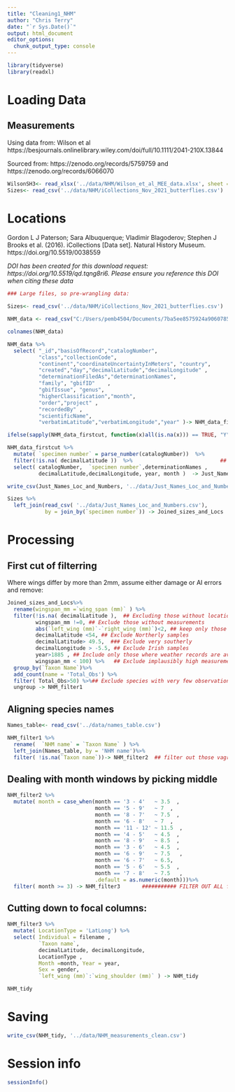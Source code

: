 ```yaml
---
title: "Cleaning1_NHM"
author: "Chris Terry"
date: "`r Sys.Date()`"
output: html_document
editor_options: 
  chunk_output_type: console
---
```


```r
library(tidyverse)
library(readxl)
```

# Loading Data

## Measurements 

Using data from: Wilson et al https://besjournals.onlinelibrary.wiley.com/doi/full/10.1111/2041-210X.13844

Sourced from: 
https://zenodo.org/records/5759759
and
https://zenodo.org/records/6066070

```r
WilsonSH3<- read_xlsx('../data/NHM/Wilson_et_al_MEE_data.xlsx', sheet = 3)
Sizes<- read_csv('../data/NHM/iCollections_Nov_2021_butterflies.csv')
```

# Locations

Gordon L J Paterson; Sara Albuquerque; Vladimir Blagoderov; Stephen J Brooks et al. (2016). iCollections [Data set]. Natural History Museum. https://doi.org/10.5519/0038559

*DOI has been created for this download request: https://doi.org/10.5519/qd.tqng8ri6. Please ensure you reference this DOI when citing these data*

```r
### Large files, so pre-wrangling data: 

Sizes<- read_csv('../data/NHM/iCollections_Nov_2021_butterflies.csv')

NHM_data <- read_csv("C:/Users/pemb4504/Documents/7ba5ee8575924a906078531b9212aec880045725/resource.csv")

colnames(NHM_data)

NHM_data %>%
  select( "_id","basisOfRecord","catalogNumber",
          "class","collectionCode",
          "continent","coordinateUncertaintyInMeters", "country",                 
          "created","day","decimalLatitude","decimalLongitude" ,            
          "determinationFiledAs","determinationNames",  
          "family", "gbifID"    ,                   
          "gbifIssue", "genus",
          "higherClassification","month",      
          "order","project" ,                     
          "recordedBy" ,                 
          "scientificName",               
          "verbatimLatitude","verbatimLongitude","year" )-> NHM_data_firstcut  

ifelse(sapply(NHM_data_firstcut, function(x)all(is.na(x))) == TRUE, "Y","N")

NHM_data_firstcut %>%
  mutate( `specimen number` = parse_number(catalogNumber))  %>%
  filter(!is.na( decimalLatitude ))  %>%                            ## Excluding those without locations 
  select( catalogNumber,  `specimen number`,determinationNames ,
          decimalLatitude,decimalLongitude, year, month )  -> Just_Names_Loc_and_Numbers

write_csv(Just_Names_Loc_and_Numbers, '../data/Just_Names_Loc_and_Numbers.csv')
```

```r
Sizes %>% 
  left_join(read_csv( '../data/Just_Names_Loc_and_Numbers.csv'), 
            by = join_by(`specimen number`)) -> Joined_sizes_and_Locs

```

# Processing

## First cut of filterring

Where wings differ by more than 2mm, assume either damage or AI errors and remove: 

```r
Joined_sizes_and_Locs%>%
  rename(wingspan_mm =`wing_span (mm)` ) %>%
  filter(!is.na( decimalLatitude ),  ## Excluding those without locations 
         wingspan_mm !=0, ## Exclude those without measurements  
         abs(`left_wing (mm)`-`right_wing (mm)`)<2, ## keep only those where the wing measurements are quite similiar  
         decimalLatitude <54, ## Exclude Northerly samples
         decimalLatitude> 49.5,  ### Exclude very southerly
         decimalLongitude > -5.5, ## Exclude Irish samples 
         year>1885 , ## Include only those where weather records are available
         wingspan_mm < 100) %>%   ## Exclude implausibly high measurements 
  group_by(`Taxon Name`)%>%
  add_count(name = 'Total_Obs') %>%
  filter( Total_Obs>50) %>%## Exclude species with very few observations
  ungroup -> NHM_filter1

```

## Aligning species names

```r
Names_table<- read_csv('../data/names_table.csv')

NHM_filter1 %>%
  rename(  `NHM name` = `Taxon Name` ) %>%
  left_join(Names_table, by = 'NHM name')%>%
  filter( !is.na(`Taxon name`))-> NHM_filter2  ## filter out those vagrants etc that are not in the name table because they are not going to be anaylsed

```

## Dealing with month windows by picking middle

```r
NHM_filter2 %>%
  mutate( month = case_when(month == '3 - 4'   ~ 3.5  ,
                            month == '5 - 9'   ~ 7  ,
                            month == '8 - 7'   ~ 7.5  ,
                            month == '6 - 8'   ~ 7  ,
                            month == '11 - 12' ~ 11.5  ,
                            month == '4 - 5'   ~ 4.5  ,
                            month == '8 - 9'   ~ 8.5  ,
                            month == '3 - 6'   ~ 4.5  ,
                            month == '6 - 9'   ~ 7.5   ,
                            month == '6 - 7'   ~ 6.5,
                            month == '5 - 6'   ~ 5.5  ,
                            month == '7 - 8'   ~ 7.5   , 
                            .default = as.numeric(month)))%>%
  filter( month >= 3) -> NHM_filter3       ########### FILTER OUT ALL from Jan and Feb


```

## Cutting down to focal columns:

```r
NHM_filter3 %>%
  mutate( LocationType = 'LatLong') %>%
  select( Individual = filename ,
          `Taxon name`,
          decimalLatitude, decimalLongitude, 
          LocationType ,
          Month =month, Year = year,
          Sex = gender,
          `left_wing (mm)`:`wing_shoulder (mm)` ) -> NHM_tidy

NHM_tidy
```

# Saving

```r
write_csv(NHM_tidy, '../data/NHM_measurements_clean.csv')
```

# Session info

```r
sessionInfo()
```
